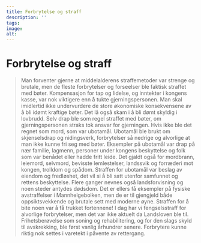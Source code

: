```yaml
---
title: Forbrytelse og straff
description: ''
tags:
image: 
alt: 
---
```



# Forbrytelse og straff

<Blockquote
    quote='«Det er ubotamål å drepe noen inne i bolighus eller ute på tunet eller innenfor gjerdet som går rundt åker eller eng på hans eget hjemsted, med mindre det blir gjort i selvforsvar.»'
    footer='Mannhelgeboken, kapittel 3' />

<Work id="ubb-diplom-0150" />

Man forventer gjerne at middelalderens straffemetoder var strenge og brutale, men de fleste forbrytelser og forseelser ble faktisk straffet med bøter. Kompensasjon for tap og lidelse, og inntekter i kongens kasse, var nok viktigere enn å tukte gjerningspersonen. Man skal imidlertid ikke undervurdere de store økonomiske konsekvensene av å bli idømt kraftige bøter. Det lå også skam i å bli dømt skyldig i lovbrudd. Selv drap ble som regel straffet med bøter, om gjerningspersonen straks tok ansvar for gjerningen. Hvis ikke ble det regnet som mord, som var ubotamål. Ubotamål ble brukt om skjenselsdrap og nidingsverk, forbrytelser så nedrige og alvorlige at man ikke kunne fri seg med bøter. Eksempler på ubotamål var drap på nær familie, lagmenn, personer under kongens beskyttelse og folk som var benådet eller hadde fritt leide. Det gjaldt også for mordbrann, leiemord, selvmord, bevisste lemlestelser, landssvik og forræderi mot kongen, trolldom og spådom. Straffen for ubotamål var beslag av eiendom og fredløshet, det vil si å bli satt utenfor samfunnet og rettens beskyttelse. Flere ganger nevnes også landsforvisning og noen steder antydes dødsdom. Det er ellers få eksempler på fysiske avstraffelser i Mannhelgebolken, men de er til gjengjeld både oppsiktsvekkende og brutale sett med moderne øyne. Straffen for å bite noen var å få trukket fortennene! I dag har vi fengselsstraff for alvorlige forbrytelser, men det var ikke aktuelt da Landsloven ble til. Frihetsberøvelse som soning og rehabilitering, og for den slags skyld til avskrekking, ble først vanlig århundrer senere. Forbrytere kunne riktig nok settes i varetekt i påvente av rettergang.
